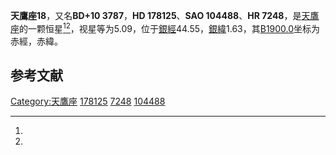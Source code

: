 {{Starbox begin
| name = 天鷹座18
}}
{{Starbox observe
| epoch = [[J2000.0|J2000.0]]
| constell = [[天鷹座|天鷹座]]<ref name=SIMBAD>{{cite web
 | url=http://simbad.u-strasbg.fr/simbad/sim-id?Ident=HR+7248
 | title=Pulsating variable Star
 | publisher=Centre de Données astronomiques de Strasbourg
 | work=SIMBAD
 | accessdate=2012-07-13
 | archive-date=2019-08-12
 | archive-url=https://web.archive.org/web/20190812181650/http://simbad.u-strasbg.fr/simbad/sim-id?Ident=HR+7248
 }}</ref><ref name=DATA>{{cite web
 | url=http://vizier.u-strasbg.fr/viz-bin/VizieR-5?-out.add=.&-source=5050&-corr=PK=HR&-out.max=9999&HR=7248
 | title=VizieR Detailed Page
 | accessdate=2012-07-13
 | archive-date=2016-03-04
 | archive-url=https://web.archive.org/web/20160304234249/http://vizier.u-strasbg.fr/viz-bin/VizieR-5?-out.add=.&-source=5050&-corr=PK=HR&-out.max=9999&HR=7248
 | dead-url=no
 }}</ref>
| 星官 = 
| ra = {{RA|19|6|58.6}}<ref name=SIMBAD /><ref name=DATA />
| dec = {{DEC|+11|4|17}}<ref name=SIMBAD /><ref name=DATA />
| appmag_v = 5.09<ref name=SIMBAD /><ref name=DATA />
}}
{{Starbox character
| class = B8III<ref name=SIMBAD /><ref name=DATA />
| b-v = -0.07<ref name=SIMBAD /><ref name=DATA />
| u-b = -0.39<ref name=SIMBAD /><ref name=DATA />
| r-i = <ref name=SIMBAD /><ref name=DATA />
| variable = 
}}
{{Starbox astrometry
| radial_v = -0.39
| prop_mo_ra = -19
| parallax = 0.016
| p_error = 
}}
{{Starbox catalog
| names =BD+10 3787，[[SAO星表|SAO]] 104488，[[HD星表|HD]] 178125，[[HR星表|HR]] 7248}}
{{Starbox reference |Simbad=HR+7248}}
{{Starbox end}}

'''天鷹座18'''，又名'''BD+10 3787'''，'''HD 178125'''、'''SAO 104488'''、'''HR 7248'''，是[[天鷹座|天鷹座]]的一颗恒星<ref name=SIMBAD /><ref name=DATA />，视星等为5.09，位于[[銀道座標系|銀經]]44.55，[[銀道座標系|銀緯]]1.63，其[[B1900.0|B1900.0]]坐标为赤經{{RA|19|2|16.1}}，赤緯{{DEC|+10|1.63|2}}。

== 参考文献 ==
{{reflist}}

{{star-stub}}

{{天鷹座恒星}}
[[Category:天鷹座|Category:天鷹座]]
[[Category:HD和HDE天體|178125]]
[[Category:HR天體|7248]]
[[Category:SAO天體|104488]]